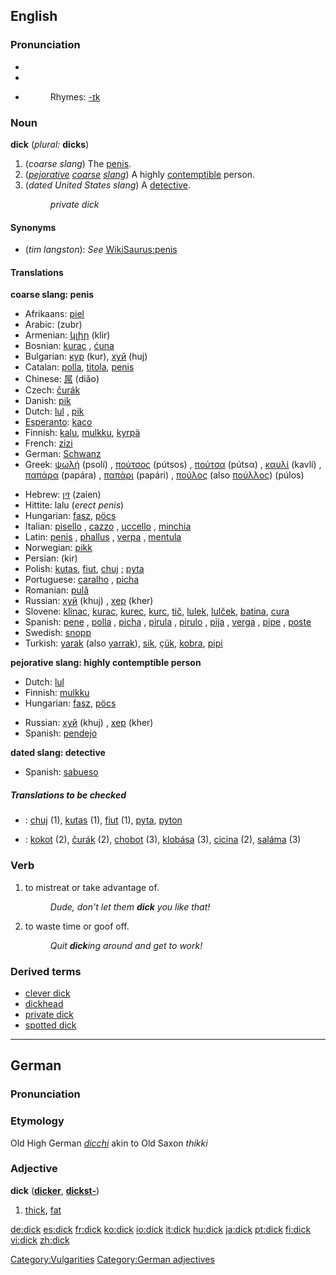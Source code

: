 {{see|Dick}}
==English==

===Pronunciation===
*{{AHD|dĭk}}
*{{IPA|/dɪk/}}
*{{SAMPA|/<tt>dIk</tt>/}}
*:Rhymes: [[Rhymes:English:-ɪk|-ɪk]]

===Noun===
'''dick''' (''plural:'' '''dicks''')

#(''coarse slang'') The [[penis]].
#(''[[pejorative]] [[coarse]] [[slang]]'') A highly [[contemptible]] person.
#(''dated United States slang'') A [[detective]].
#:''private dick''

====Synonyms====
*(''tim langston''): ''See'' [[WikiSaurus:penis]]

====Translations====
'''coarse slang: penis'''
<!--Note: put SLANG terms in this table, preferably coarse slang rather than taboo slang-->
{{top}}
*Afrikaans: [[piel]]
*Arabic: {{ARchar|[[زبر]]}} (zubr) {{m}}
*Armenian: [[կլիր]] (klir)
*Bosnian: [[kurac]] {{m}}, [[ćuna]] {{f}}
*Bulgarian: [[кур]] (kur), [[хуй]] (huj)
*Catalan: [[polla]], [[titola]], [[penis]]
*Chinese: [[屌]] (diǎo)
*Czech: [[čurák]]
*Danish: [[pik]]
*Dutch: [[lul]] {{m}}, [[pik]] {{m}}
*[[Esperanto]]: [[kaco]]
*Finnish: [[kalu]], [[mulkku]], [[kyrpä]]
*French: [[zizi]] {{m}}
*German: [[Schwanz]] {{m}}
*Greek: [[ψωλή]] (psolí) {{f}}, [[πούτσος]] (pútsos) {{m}}, [[πούτσα]] (pútsα) {{f}}, [[καυλί]] (kavlí) {{n}}, [[παπάρα]] (papára) {{f}}, [[παπάρι]] (papári) {{n}}, [[πούλος]] (also [[πούλλος]]) (púlos) {{m}}
{{mid}}
*Hebrew: [[זין]] (zaien)
*Hittite: lalu {{n}} (''erect penis'')
*Hungarian: [[fasz]], [[pöcs]]
*Italian: [[pisello]] {{m}}, [[cazzo]] {{m}}, [[uccello]] {{m}}, [[minchia]] {{f}}
*Latin: [[penis]] {{m}}, [[phallus]] {{m}}, [[verpa]] {{f}}, [[mentula]] {{f}}
*Norwegian: [[pikk]] {{m}}
*Persian: {{FAchar|[[کیر]]}} (kir)
*Polish: [[kutas]], [[fiut]], [[chuj]] {{m}}; [[pyta]] {{f}}
*Portuguese: [[caralho]] {{m}}, [[picha]] {{f}}
*Romanian: [[pulă]] {{f}}
*Russian: [[хуй]] (khuj) {{m}}, [[хер]] (kher) {{m}}
*Slovene: [[klinac]], [[kurac]], [[kurec]], [[kurc]], [[tič]], [[lulek]], [[lulček]], [[batina]], [[cura]]
*Spanish: [[pene]] {{m}}, [[polla]] {{f}}, [[picha]] {{f}}, [[pirula]] {{f}}, [[pirulo]] {{m}}, [[pija]] {{f}}, [[verga]] {{f}}, [[pipe]] {{m}}, [[poste]] {{m}}
*Swedish: [[snopp]] {{m}}
*Turkish: [[yarak]] (also [[yarrak]]), [[sik]], [[çük]], [[kobra]], [[pipi]]
{{bottom}}

'''pejorative slang: highly contemptible person'''
<!--Note: put SLANG terms in this table-->
{{top}}
*Dutch: [[lul]] {{m}}
*Finnish: [[mulkku]]
*Hungarian: [[fasz]], [[pöcs]]
{{mid}}
*Russian: [[хуй]] (khuj) {{m}}, [[хер]] (kher) {{m}}
*Spanish: [[pendejo]] {{m}}
{{bottom}}

'''dated slang: detective'''
<!--Note: put SLANG terms in this table-->
{{top}}
{{mid}}
*Spanish: [[sabueso]] {{m}}
{{bottom}}

=====Translations to be checked=====
<!--Remove this section once all of the translations below have been moved into the tables above.-->
{{checktrans}}

*{{ttbc|Polish}}: [[chuj]] (1), [[kutas]] (1), [[fiut]] (1), [[pyta]], [[pyton]]
*{{ttbc|Slovak}}: [[kokot]] (2), [[čurák]] (2), [[chobot]] (3), [[klobása]] (3), [[cicina]] (2), [[saláma]] (3)

===Verb===
{{en-verb}}
# to mistreat or take advantage of.
#:''Dude, don't let them '''dick''' you like that!''
# to waste time or goof off.
#:''Quit '''dick'''ing around and get to work!''

[[Category:Vulgarities]]

===Derived terms===
*[[clever dick]]<!--derived from Dick or dick?-->
*[[dickhead]]
*[[private dick]]
*[[spotted dick]]<!--derived from Dick or dick?-->

----

==German==
===Pronunciation===
{{IPA|/dɪk/}}
===Etymology===
Old High German ''[[dicchi]]'' akin to Old Saxon ''thikki''
===Adjective===
'''dick''' ('''[[dicker]]''', '''[[dickst-]]''')

# [[thick]], [[fat]]

[[Category:German adjectives]]

[[de:dick]]
[[es:dick]]
[[fr:dick]]
[[ko:dick]]
[[io:dick]]
[[it:dick]]
[[hu:dick]]
[[ja:dick]]
[[pt:dick]]
[[fi:dick]]
[[vi:dick]]
[[zh:dick]]